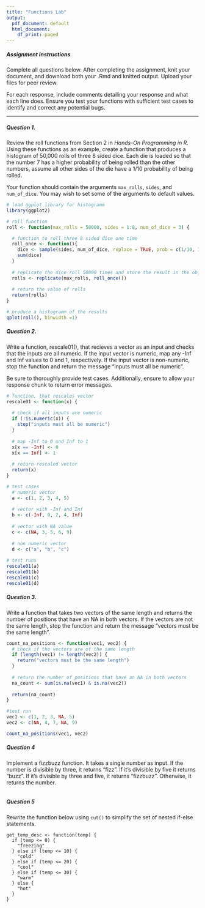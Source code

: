 ```yaml
---
title: "Functions Lab"
output:
  pdf_document: default
  html_document:
    df_print: paged
---
```

##### Assignment Instructions

Complete all questions below. After completing the assignment, knit your document, and download both your .Rmd and knitted output. Upload your files for peer review. 

For each response, include comments detailing your response and what each line does. Ensure you test your functions with sufficient test cases to identify and correct any potential bugs.

---

##### Question 1. 

Review the roll functions from Section 2 in *Hands-On Programming in R*. Using these functions as an example, create a function that produces a histogram of 50,000 rolls of three 8 sided dice. Each die is loaded so that the number 7 has a higher probability of being rolled than the other numbers, assume all other sides of the die have a 1/10 probability of being rolled. 

Your function should contain the arguments `max_rolls`, `sides`, and `num_of_dice`. You may wish to set some of the arguments to default values. 

```r
# load ggplot library for histogramm
library(ggplot2)

# roll function
roll <- function(max_rolls = 50000, sides = 1:8, num_of_dice = 3) {

  # function to roll three 8 sided dice one time
  roll_once <- function(){
    dice <- sample(sides, num_of_dice, replace = TRUE, prob = c(1/10, 1/10, 1/10, 1/10, 1/10, 1/10, 3/10, 1/10))
    sum(dice)
  }
  
  # replicate the dice roll 50000 times and store the result in the object rolls
  rolls <- replicate(max_rolls, roll_once())
  
  # return the value of rolls
  return(rolls)
}

# produce a histogramm of the results
qplot(roll(), binwidth =1)
```


##### Question 2. 

Write a function, rescale01(), that recieves a vector as an input and checks that the inputs are all numeric. If the input vector is numeric, map any -Inf and Inf values to 0 and 1, respectively. If the input vector is non-numeric, stop the function and return the message "inputs must all be numeric".

Be sure to thoroughly provide test cases. Additionally, ensure to allow your response chunk to return error messages.

```r
# function, that rescales vector
rescale01 <- function(x) {
  
  # check if all inputs are numeric
  if (!is.numeric(x)) {
    stop("inputs must all be numeric")
  }
  
  # map -Inf to 0 und Inf to 1
  x[x == -Inf] <- 0
  x[x == Inf] <- 1
  
  # return rescaled vector
  return(x)
}

# test cases
  # numeric vector
  a <- c(1, 2, 3, 4, 5)
  
  # vector with -Inf and Inf
  b <- c(-Inf, 0, 2, 4, Inf)
  
  # vector with NA value
  c <- c(NA, 3, 5, 6, 9)
  
  # non numeric vector
  d <- c("a", "b", "c")
  
# test runs
rescale01(a)
rescale01(b)
rescale01(c)
rescale01(d)
```


##### Question 3.

Write a function that takes two vectors of the same length and returns the number of positions that have an NA in both vectors. If the vectors are not the same length, stop the function and return the message "vectors must be the same length".

```r
count_na_positions <- function(vec1, vec2) {
  # check if the vectors are of the same length
  if (length(vec1) != length(vec2)) {
    return("vectors must be the same length")
  }
  
  # return the number of positions that have an NA in both vectors
  na_count <- sum(is.na(vec1) & is.na(vec2))
  
  return(na_count)
}

#test run
vec1 <- c(1, 2, 3, NA, 5)
vec2 <- c(NA, 4, 7, NA, 9)

count_na_positions(vec1, vec2)
```


##### Question 4 

Implement a fizzbuzz function. It takes a single number as input. If the number is divisible by three, it returns “fizz”. If it’s divisible by five it returns “buzz”. If it’s divisible by three and five, it returns “fizzbuzz”. Otherwise, it returns the number. 

```r

```


##### Question 5 

Rewrite the function below using `cut()` to simplify the set of nested if-else statements. 

```
get_temp_desc <- function(temp) {
  if (temp <= 0) {
    "freezing"
  } else if (temp <= 10) {
    "cold"
  } else if (temp <= 20) {
    "cool"
  } else if (temp <= 30) {
    "warm"
  } else {
    "hot"
  } 
}

```

```r

```

